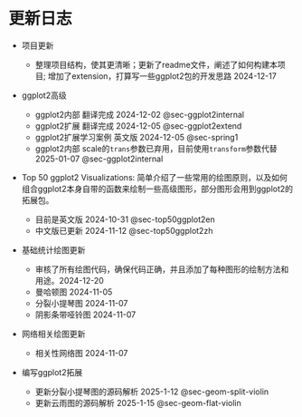 # 更新日志 {.unnumbered}

-   项目更新

    -   整理项目结构，使其更清晰；更新了readme文件，阐述了如何构建本项目; 增加了extension，打算写一些ggplot2包的开发思路 2024-12-17

-   ggplot2高级

    -   ggplot2内部 翻译完成 2024-12-02 @sec-ggplot2internal
    -   ggplot2扩展 翻译完成 2024-12-05 @sec-ggplot2extend
    -   ggplot2扩展学习案例 英文版 2024-12-05 @sec-spring1
    -   ggplot2内部 scale的`trans`参数已弃用，目前使用`transform`参数代替 2025-01-07 @sec-ggplot2internal

-   Top 50 ggplot2 Visualizations: 简单介绍了一些常用的绘图原则，以及如何组合ggplot2本身自带的函数来绘制一些高级图形，部分图形会用到ggplot2的拓展包。

    -   目前是英文版 2024-10-31 @sec-top50ggplot2en
    -   中文版已更新 2024-11-12 @sec-top50ggplot2zh

-   基础统计绘图更新

    -   审核了所有绘图代码，确保代码正确，并且添加了每种图形的绘制方法和用途。2024-12-20
    -   曼哈顿图 2024-11-05
    -   分裂小提琴图 2024-11-07
    -   阴影条带哑铃图 2024-11-07

-   网络相关绘图更新

    -   相关性网络图 2024-11-07

- 编写ggplot2拓展

  - 更新分裂小提琴图的源码解析 2025-1-12 @sec-geom-split-violin
  - 更新云雨图的源码解析 2025-1-15 @sec-geom-flat-violin
